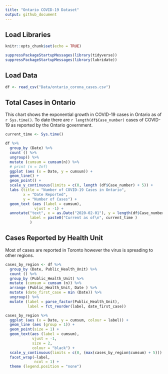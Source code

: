 ```yaml
---
title: "Ontario COVID-19 Dataset"
output: github_document
---
```


## Load Libraries
```r
knitr::opts_chunk$set(echo = TRUE)

suppressPackageStartupMessages(library(tidyverse))
suppressPackageStartupMessages(library(lubridate))

```

## Load Data

```r
df <- read_csv("Data/ontario_corona_cases.csv")
```

## Total Cases in Ontario

This chart shows the exponential growth in COVID-19 cases in Ontario as of `r Sys.time()`. To date there are `r length(df$Case_number)` cases of COVID-19 as reported by the Ontario government. 

```r
current_time <- Sys.time()

df %>% 
  group_by (Date) %>% 
  count () %>% 
  ungroup() %>% 
  mutate (cumsum = cumsum(n)) %>% 
  # print (n = Inf)
  ggplot (aes (x = Date, y = cumsum)) +
  geom_line() +
  geom_point() +
  scale_y_continuous(limits = c(0, length (df$Case_number) + 5)) +
  labs (title = "Number of COVID-19 Cases in Ontario",
        x = "Date Reported",
        y = "Number of Cases") +
  geom_text (aes (label = cumsum), 
             vjust = -1) +
  annotate("text", x = as.Date("2020-02-01"), y = length(df$Case_number) - 5, 
           label = paste0("Current as of\n", current_time )
           )

```


## Cases Reported by Health Unit
Most of cases are reported in Toronto however the virus is spreading to other regions. 

```r
cases_by_region <- df %>% 
  group_by (Date, Public_Health_Unit) %>% 
  count () %>% 
  group_by (Public_Health_Unit) %>% 
  mutate (cumsum = cumsum (n)) %>%
  arrange (Public_Health_Unit, Date ) %>% 
  mutate (date_first_case = min (Date)) %>% 
  ungroup() %>% 
  mutate (label = parse_factor(Public_Health_Unit),
          label = fct_reorder(label, date_first_case)) 

cases_by_region %>%  
  ggplot (aes (x = Date, y = cumsum, colour = label)) +
  geom_line (aes (group = 1)) +
  geom_point(size = 1) +
  geom_text(aes (label = cumsum), 
            vjust = -1, 
            size = 2, 
            colour = "black") +
  scale_y_continuous(limits = c(0, (max(cases_by_region$cumsum) + 5))) +
  facet_wrap(~label, 
             ncol = 1) +
  theme (legend.position = "none")

```


